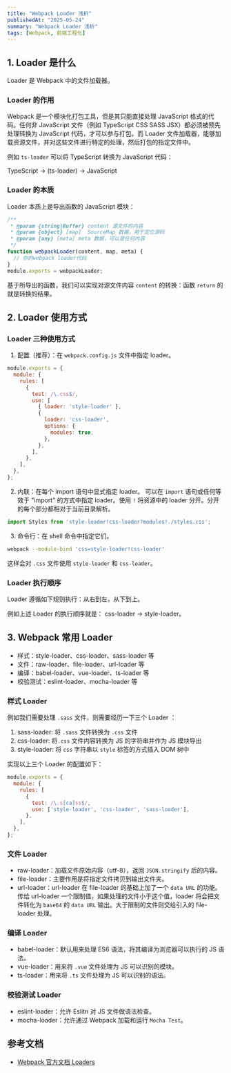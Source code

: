 ```yaml
---
title: "Webpack Loader 浅析"
publishedAt: "2025-05-24"
summary: "Webpack Loader 浅析"
tags: [Webpack, 前端工程化]
---
```


## 1. Loader 是什么

Loader 是 Webpack 中的文件加载器。

### Loader 的作用

Webpack 是一个模块化打包工具，但是其只能直接处理 JavaScript 格式的代码。任何非 JavaScript 文件（例如 TypeScript CSS SASS JSX）都必须被预先处理转换为 JavaScript 代码，才可以参与打包。而 Loader 文件加载器，能够加载资源文件，并对这些文件进行特定的处理，然后打包的指定文件中。

例如 `ts-loader` 可以将 TypeScript 转换为 JavaScript 代码：

TypeScript -> (ts-loader) -> JavaScript

### Loader 的本质

Loader 本质上是导出函数的 JavaScript 模块：

```js
/**
 * @param {string|Buffer} content 源文件的内容
 * @param {object} [map]  SourceMap 数据，用于定位源码
 * @param {any} [meta] meta 数据，可以是任何内容
 */
function webpackLoader(content, map, meta) {
  // 你的webpack loader代码
}
module.exports = webpackLoader;
```

基于所导出的函数，我们可以实现对源文件内容 `content` 的转换：函数 `return` 的就是转换的结果。

## 2. Loader 使用方式

### Loader 三种使用方式

1. 配置（推荐）：在 `webpack.config.js` 文件中指定 loader。

```js
module.exports = {
  module: {
    rules: [
      {
        test: /\.css$/,
        use: [
          { loader: 'style-loader' },
          {
            loader: 'css-loader',
            options: {
              modules: true,
            },
          },
        ],
      },
    ],
  },
};
```

2. 内联：在每个 import 语句中显式指定 loader。
   可以在 `import` 语句或任何等效于 "import" 的方式中指定 loader。使用 `!` 将资源中的 loader 分开。分开的每个部分都相对于当前目录解析。

```js
import Styles from 'style-loader!css-loader?modules!./styles.css';
```

3. 命令行：在 shell 命令中指定它们。

```sh
webpack --module-bind 'css=style-loader!css-loader'
```

这样会对 `.css` 文件使用 `style-loader` 和 `css-loader`。

### Loader 执行顺序

Loader 遵循如下规则执行：从右到左，从下到上。

例如上述 Loader 的执行顺序就是： css-loader -> style-loader。

## 3. Webpack 常用 Loader

- 样式：style-loader、css-loader、sass-loader 等
- 文件：raw-loader、file-loader、url-loader 等
- 编译：babel-loader、vue-loader、ts-loader 等
- 校验测试：eslint-loader、mocha-loader 等

### 样式 Loader

例如我们需要处理 `.sass` 文件，则需要经历一下三个 Loader ：

1. sass-loader: 将 `.sass` 文件转换为 `.css` 文件
2. css-loader: 将`.css` 文件内容转换为 JS 的字符串并作为 JS 模块导出
3. style-loader: 将 `css` 字符串以 `style` 标签的方式插入 DOM 树中

实现以上三个 Loader 的配置如下：

```js
module.exports = {
  module: {
    rules: [
      {
        test: /\.s[ca]ss$/,
        use: ['style-loader', 'css-loader', 'sass-loader'],
      },
    ],
  },
};
```

### 文件 Loader

- raw-loader：加载文件原始内容（utf-8），返回 `JSON.stringify` 后的内容。
- file-loader：主要作用是将指定文件拷贝到输出文件夹。
- url-loader：url-loader 在 file-loader 的基础上加了一个 `data URL` 的功能。传给 url-loader 一个限制值，如果处理的文件小于这个值，loader 将会把文件转化为 `base64` 的 `data URL` 输出。大于限制的文件则交给引入的 file-loader 处理。

### 编译 Loader

- babel-loader：默认用来处理 ES6 语法，将其编译为浏览器可以执行的 JS 语法。
- vue-loader：用来将 `.vue` 文件处理为 JS 可以识别的模块。
- ts-loader：用来将 `.ts` 文件处理为 JS 可以识别的语法。

### 校验测试 Loader

- eslint-loader：允许 Eslitn 对 JS 文件做语法检查。
- mocha-loader：允许通过 Webpack 加载和运行 `Mocha Test`。

## 参考文档

- [Webpack 官方文档 Loaders](https://webpack.js.org/concepts/loaders/)
